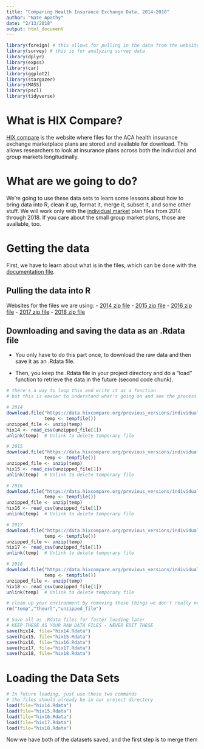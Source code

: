 ```yaml
---
title: "Comparing Health Insurance Exchange Data, 2014-2018"
author: "Nate Apathy"
date: "2/13/2018"
output: html_document
---
```


```r
library(foreign) # this allows for pulling in the data from the website
library(survey) # this is for analyzing survey data
library(dplyr)
library(expss)
library(car)
library(ggplot2)
library(stargazer)
library(MASS)
library(pscl)
library(tidyverse)
```

# What is HIX Compare?
[HIX compare](https://www.hixcompare.org/) is the website where files for the ACA health insurance exchange marketplace plans are stored and available for download. This allows researchers to look at insurance plans across both the individual and group markets longitudinally.

# What are we going to do?
We're going to use these data sets to learn some lessons about how to bring data into R, clean it up, format it, merge it, subset it, and some other stuff. We will work only with the [individual market](https://www.hixcompare.org/individual-markets.html) plan files from 2014 through 2018. If you care about the small group market plans, those are available, too.

# Getting the data
First, we have to learn about what is in the files, which can be done with the [documentation file](https://data.hixcompare.org/hix_compare_documentation_2018_02_02.pdf).

## Pulling the data into R
Websites for the files we are using:
- [2014 zip file](https://data.hixcompare.org/previous_versions/individual_2014_2018_02_02.zip)
- [2015 zip file](https://data.hixcompare.org/previous_versions/individual_2015_2018_02_02.zip)
- [2016 zip file](https://data.hixcompare.org/previous_versions/individual_2016_2018_02_02.zip)
- [2017 zip file](https://data.hixcompare.org/previous_versions/individual_2017_2018_02_02.zip)
- [2018 zip file](https://data.hixcompare.org/previous_versions/individual_2018_2018_02_02.zip)

## Downloading and saving the data as an .Rdata file
- You only have to do this part once, to download the raw data and then save it as an .Rdata file.

- Then, you keep the .Rdata file in your project directory and do a "load" function to retrieve the data in the future (second code chunk).
```r
# there's a way to loop this and write it as a function
# but this is easier to understand what's going on and see the process

# 2014
download.file("https://data.hixcompare.org/previous_versions/individual_2014_2018_02_02.zip", 
              temp <- tempfile())
unzipped_file <- unzip(temp)
hix14 <- read_csv(unzipped_file[1])
unlink(temp)  # Unlink to delete temporary file

# 2015
download.file("https://data.hixcompare.org/previous_versions/individual_2015_2018_02_02.zip", 
              temp <- tempfile())
unzipped_file <- unzip(temp)
hix15 <- read_csv(unzipped_file[1])
unlink(temp)  # Unlink to delete temporary file

# 2016
download.file("https://data.hixcompare.org/previous_versions/individual_2016_2018_02_02.zip", 
              temp <- tempfile())
unzipped_file <- unzip(temp)
hix16 <- read_csv(unzipped_file[1])
unlink(temp)  # Unlink to delete temporary file

# 2017
download.file("https://data.hixcompare.org/previous_versions/individual_2017_2018_02_02.zip", 
              temp <- tempfile())
unzipped_file <- unzip(temp)
hix17 <- read_csv(unzipped_file[1])
unlink(temp)  # Unlink to delete temporary file

# 2018
download.file("https://data.hixcompare.org/previous_versions/individual_2018_2018_02_02.zip", 
              temp <- tempfile())
unzipped_file <- unzip(temp)
hix18 <- read_csv(unzipped_file[1])
unlink(temp)  # Unlink to delete temporary file

# clean up your environment by removing these things we don't really need
rm("temp","theurl","unzipped_file")

# Save all as .Rdata files for faster loading later
# KEEP THESE AS YOUR RAW DATA FILES - NEVER EDIT THESE
save(hix14, file="hix14.Rdata")
save(hix15, file="hix15.Rdata")
save(hix16, file="hix16.Rdata")
save(hix17, file="hix17.Rdata")
save(hix18, file="hix18.Rdata")
```

# Loading the Data Sets
```r
# In future loading, just use these two commands
# the files should already be in our project directory
load(file="hix14.Rdata")
load(file="hix15.Rdata")
load(file="hix16.Rdata")
load(file="hix17.Rdata")
load(file="hix18.Rdata")
```

Now we have both of the datasets saved, and the first step is to merge them